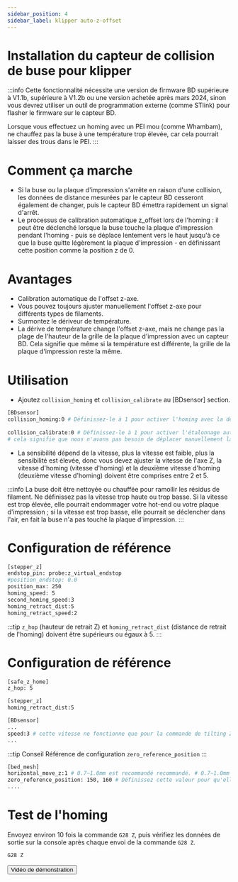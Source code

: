 ```yaml
---
sidebar_position: 4
sidebar_label: klipper auto-z-offset
---
```


# Installation du capteur de collision de buse pour klipper

:::info
Cette fonctionnalité nécessite une version de firmware BD supérieure à V1.1b, supérieure à V1.2b ou une version achetée après mars 2024, sinon vous devrez utiliser un outil de programmation externe (comme STlink) pour flasher le firmware sur le capteur BD.

Lorsque vous effectuez un homing avec un PEI mou (comme Whambam), ne chauffez pas la buse à une température trop élevée, car cela pourrait laisser des trous dans le PEI.
:::

# Comment ça marche
* Si la buse ou la plaque d'impression s'arrête en raison d'une collision, les données de distance mesurées par le capteur BD cesseront également de changer, puis le capteur BD émettra rapidement un signal d'arrêt.
* Le processus de calibration automatique z_offset lors de l'homing : il peut être déclenché lorsque la buse touche la plaque d'impression pendant l'homing - puis se déplace lentement vers le haut jusqu'à ce que la buse quitte légèrement la plaque d'impression - en définissant cette position comme la position z de 0.

# Avantages
* Calibration automatique de l'offset z-axe.
* Vous pouvez toujours ajuster manuellement l'offset z-axe pour différents types de filaments.
* Surmontez le dériveur de température.
* La dérive de température change l'offset z-axe, mais ne change pas la plage de l'hauteur de la grille de la plaque d'impression avec un capteur BD. Cela signifie que même si la température est différente, la grille de la plaque d'impression reste la même.

# Utilisation

* Ajoutez `collision_homing` et `collision_calibrate` au [BDsensor] section.
``` bash
[BDsensor] 
collision_homing:0 # Définissez-le à 1 pour activer l'homing avec la détection de collision de buse. Désactivez-le en le définissant à 0. Définissez-le à 1 pour activer l'homing avec la détection de collision de buse. En le définissant à 0, vous pouvez désactiver cette fonction.
                   
collision_calibrate:0 # Définissez-le à 1 pour activer l'étalonnage automatique du capteur BD avec la détection de collision de buse. Désactivez-le en le définissant à 0. Cela signifie que nous n'avons pas besoin de déplacer manuellement la buse sur la plaque et de faire un test de papier avant d'envoyer la commande de calibrage M102 S-6. Cela signifie que nous n'avons pas besoin de déplacer manuellement la buse sur la plaque et de faire un test de papier avant d'envoyer la commande de calibrage M102 S-6.
# cela signifie que nous n'avons pas besoin de déplacer manuellement la buse sur la plaque et de faire un test de papier avant d'envoyer la commande de calibrage M102 S-6.
```

* La sensibilité dépend de la vitesse, plus la vitesse est faible, plus la sensibilité est élevée, donc vous devez ajuster la vitesse de l'axe Z, la vitesse d'homing (vitesse d'homing) et la deuxième vitesse d'homing (deuxième vitesse d'homing) doivent être comprises entre 2 et 5.

:::info
La buse doit être nettoyée ou chauffée pour ramollir les résidus de filament.
Ne définissez pas la vitesse trop haute ou trop basse. Si la vitesse est trop élevée, elle pourrait endommager votre hot-end ou votre plaque d'impression ; si la vitesse est trop basse, elle pourrait se déclencher dans l'air, en fait la buse n'a pas touché la plaque d'impression.
:::

# Configuration de référence
``` bash
[stepper_z]
endstop_pin: probe:z_virtual_endstop
#position_endstop: 0.0
position_max: 250
homing_speed: 5
second_homing_speed:3
homing_retract_dist:5
homing_retract_speed:2
```

:::tip
`z_hop` (hauteur de retrait Z) et `homing_retract_dist` (distance de retrait de l'homing) doivent être supérieurs ou égaux à 5.
:::
# Configuration de référence

```bash
[safe_z_home]
z_hop: 5 

[stepper_z]
homing_retract_dist:5
```
```bash
[BDsensor] 
...
speed:3 # cette vitesse ne fonctionne que pour la commande de tilting Z et PROBE_ACCURACY. # Cette vitesse ne fonctionne que pour la commande de tilting Z et PROBE_ACCURACY.
...

```
:::tip Conseil
Référence de configuration `zero_reference_position`
:::

``` bash
[bed_mesh]
horizontal_move_z:1 # 0.7~1.0mm est recommandé recommandé. # 0.7~1.0mm est recommandé recommandé.
zero_reference_position: 150, 160 # Définissez cette valeur pour qu'elle soit la même que celle de home_xy_position qui se trouve dans la section  ## Définissez cette valeur pour qu'elle soit la même que celle de home_xy_position qui se trouve dans la section.
....
```

# Test de l'homing
Envoyez environ 10 fois la commande `G28 Z`, puis vérifiez les données de sortie sur la console après chaque envoi de la commande `G28 Z`.
``` bash
G28 Z
```
<Button variant="contained" disableElevation href="https://www.youtube.com/watch?v=RuPoXbrSPDc">Vidéo de démonstration</Button>
